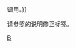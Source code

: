 {{polluted category}}
{{Wikipedia category|hidden=yes|tracking=yes|description=此分类收录的页面含有无效的<nowiki>{{#coordinates}}</nowiki>调用。}}

请参照{{tl|Coord}}的说明修正标签。
[[Category:维基百科错误|B]]